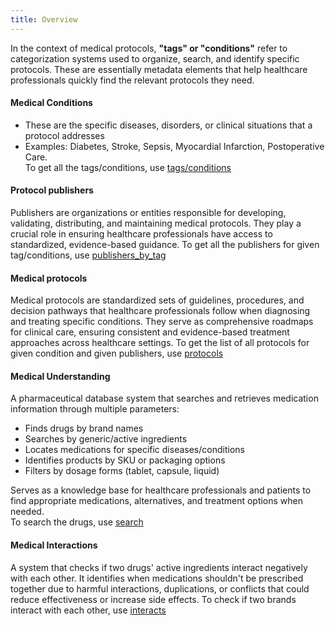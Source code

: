 ```yaml
---
title: Overview
---
```


In the context of medical protocols, **"tags" or "conditions"** refer to categorization systems used to organize,
search, and identify specific protocols. These are essentially metadata elements that help healthcare professionals
quickly find the relevant protocols they need.

#### Medical Conditions
* These are the specific diseases, disorders, or clinical situations that a protocol addresses
* Examples: Diabetes, Stroke, Sepsis, Myocardial Infarction, Postoperative Care. <br />
To get all the tags/conditions, use [tags/conditions](/api-reference/eka_mcp/protocols/tags)

#### Protocol publishers
Publishers are organizations or entities responsible for developing, validating, distributing,
and maintaining medical protocols. They play a crucial role in ensuring healthcare professionals
have access to standardized, evidence-based guidance.
To get all the publishers for given tag/conditions, use [publishers_by_tag](/api-reference/eka_mcp/protocols/publishers_by_tag)

#### Medical protocols
Medical protocols are standardized sets of guidelines, procedures, and decision pathways that healthcare professionals
follow when diagnosing and treating specific conditions. They serve as comprehensive roadmaps for clinical care,
ensuring consistent and evidence-based treatment approaches across healthcare settings.
To get the list of all protocols for given condition and given publishers,
use [protocols](/api-reference/eka_mcp/protocols/protocols)

#### Medical Understanding
A pharmaceutical database system that searches and retrieves medication information through multiple parameters:

* Finds drugs by brand names
* Searches by generic/active ingredients
* Locates medications for specific diseases/conditions
* Identifies products by SKU or packaging options
* Filters by dosage forms (tablet, capsule, liquid)

Serves as a knowledge base for healthcare professionals and patients to find appropriate medications,
alternatives, and treatment options when needed. <br />
To search the drugs, use [search](/api-reference/eka_mcp/medications/interactions)

#### Medical Interactions
A system that checks if two drugs' active ingredients interact negatively with each other.
It identifies when medications shouldn't be prescribed together due to harmful interactions,
duplications, or conflicts that could reduce effectiveness or increase side effects.
To check if two brands interact with each other, use [interacts](/api-reference/eka_mcp/medications/understanding)